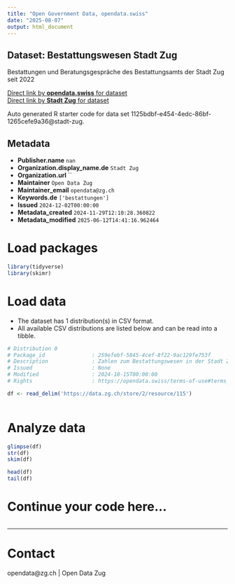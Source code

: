 ```yaml
---
title: "Open Government Data, opendata.swiss"
date: "2025-08-07"
output: html_document
---
```


## Dataset: Bestattungswesen Stadt Zug

Bestattungen und Beratungsgespräche des Bestattungsamts der Stadt Zug seit 2022

[Direct link by **opendata.swiss** for dataset](https://opendata.swiss/de/dataset/bestattungswesen-stadt-zug)<br>
[Direct link by **Stadt Zug** for dataset](https://www.stadtzug.ch/todesfall/1062)

Auto generated R starter code for data set 1125bdbf-e454-4edc-86bf-1265cefe9a36@stadt-zug.

## Metadata

- **Publisher.name** `nan`
- **Organization.display_name.de** `Stadt Zug`
- **Organization.url** ``
- **Maintainer** `Open Data Zug`
- **Maintainer_email** `opendata@zg.ch`
- **Keywords.de** `['bestattungen']`
- **Issued** `2024-12-02T00:00:00`
- **Metadata_created** `2024-11-29T12:10:28.360822`
- **Metadata_modified** `2025-06-12T14:41:16.962464`


# Load packages

```r

library(tidyverse)
library(skimr)

```

# Load data

-   The dataset has 1 distribution(s) in CSV format.
-   All available CSV distributions are listed below and can be read into a tibble.

```r

# Distribution 0
# Package_id               : 259efebf-5845-4cef-8f22-9ac129fe753f
# Description              : Zahlen zum Bestattungswesen in der Stadt Zug seit 2022
# Issued                   : None
# Modified                 : 2024-10-15T00:00:00
# Rights                   : https://opendata.swiss/terms-of-use#terms_by

df <- read_delim('https://data.zg.ch/store/2/resource/115')



```

# Analyze data

```r

glimpse(df)
str(df)
skim(df)

head(df)
tail(df)

```

# Continue your code here...

```r

```

------------------------------------------------------------------------

# Contact

opendata@zg.ch | Open Data Zug
